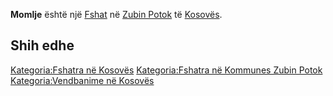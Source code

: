 {{Fshat në Kosovës
 | Emri                = Momlje
| srp_N_name = Momlje
| srp_N_FULL_NAME_RO = Momlje
| srp_N_FULL_NAME_ND_RO = Momlje
| srp_N_SORT_NAME_RG = MOMLJE
| srp_N_FULL_NAME_RG = Momlje
| srp_N_FULL_NAME_ND_RG = Momlje

 | Emri (Rasa dhanore) = 
 | Figura              = 
 | Shteti              = Kosovo
 | Komuna              = Zubin Potok
 | Kodi postar         = 
 | Sipërfaqja          = 

 | Popullsia           = 

 | Regj. i popullsisë  = 
 | Dend. e popullsisë  = 
 | Faqja zyrtare       = 
 <!--- Koordinatat ----> 
 | Gjerësia            = 42.958611
 | Gjatësia            = 20.657778
 | Lartësia            = 
}}
'''Momlje''' është një [[Fshat]] në [[Zubin Potok]] të [[Kosovës]].

<!-- == Gjeografia == -->
<!-- == Historia == -->
<!-- == Demografia == -->
== Shih edhe ==
{{Komuna Zubin Potok}}
{{Kosovo-Administrata-Cung}}

[[Kategoria:Fshatra në Kosovës]]
[[Kategoria:Fshatra në Kommunes Zubin Potok]]
[[Kategoria:Vendbanime në Kosovës]]